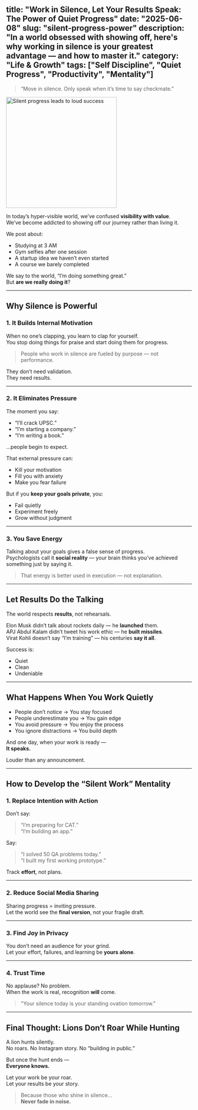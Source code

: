 title: "Work in Silence, Let Your Results Speak: The Power of Quiet Progress"
date: "2025-06-08"
slug: "silent-progress-power"
description: "In a world obsessed with showing off, here's why working in silence is your greatest advantage — and how to master it."
category: "Life & Growth"
tags: ["Self Discipline", "Quiet Progress", "Productivity", "Mentality"]
---

<div style={{ display: 'flex', flexDirection: 'row', gap: '20px', alignItems: 'center', marginBottom: '30px' }}>
  <div style={{ flex: '1' }}>
    <blockquote style={{ fontSize: '1.2em', fontStyle: 'italic', borderLeft: '4px solid #6366f1', paddingLeft: '15px', margin: '0' }}>
      “Move in silence. Only speak when it’s time to say checkmate.”
    </blockquote>
  </div>
  <div style={{ flex: '1' }}>
    <img 
      src="https://sdmntprwestus.oaiusercontent.com/files/00000000-edbc-6230-8bb8-c06b3e38e093/raw?se=2025-06-30T15%3A17%3A39Z&sp=r&sv=2024-08-04&sr=b&scid=ce5ca0e7-e4e0-5242-9fe5-5aebfa06a872&skoid=e9d2f8b1-028a-4cff-8eb1-d0e66fbefcca&sktid=a48cca56-e6da-484e-a814-9c849652bcb3&skt=2025-06-30T11%3A01%3A22Z&ske=2025-07-01T11%3A01%3A22Z&sks=b&skv=2024-08-04&sig=p0hwdVXwElTSzgs8YayZxhpTvnPXv4j%2B3OdI0MQu%2Bvk%3D"
      alt="Silent progress leads to loud success"
      width="300"
      height="300"
      style={{ borderRadius: '8px', boxShadow: '0 4px 6px rgba(0,0,0,0.1)' }}
    />
  </div>
</div>

In today’s hyper-visible world, we’ve confused **visibility with value**.  
We’ve become addicted to showing off our journey rather than living it.

We post about:
- Studying at 3 AM
- Gym selfies after one session
- A startup idea we haven’t even started
- A course we barely completed

We say to the world, “I’m doing something great.”  
But **are we really doing it**?

---

## Why Silence is Powerful

### 1. It Builds Internal Motivation

When no one’s clapping, you learn to clap for yourself.  
You stop doing things for praise and start doing them for progress.

> People who work in silence are fueled by purpose — not performance.

They don’t need validation.  
They need results.

---

### 2. It Eliminates Pressure

The moment you say:
- “I’ll crack UPSC.”
- “I’m starting a company.”
- “I’m writing a book.”

…people begin to expect.

That external pressure can:
- Kill your motivation  
- Fill you with anxiety  
- Make you fear failure

But if you **keep your goals private**, you:
- Fail quietly  
- Experiment freely  
- Grow without judgment  

---

### 3. You Save Energy

Talking about your goals gives a false sense of progress.  
Psychologists call it **social reality** — your brain thinks you’ve achieved something just by saying it.

> That energy is better used in execution — not explanation.

---

## Let Results Do the Talking

The world respects **results**, not rehearsals.

Elon Musk didn’t talk about rockets daily — he **launched** them.  
APJ Abdul Kalam didn’t tweet his work ethic — he **built missiles**.  
Virat Kohli doesn’t say “I’m training” — his centuries **say it all**.

Success is:
- Quiet
- Clean
- Undeniable

---

## What Happens When You Work Quietly

- People don’t notice → You stay focused  
- People underestimate you → You gain edge  
- You avoid pressure → You enjoy the process  
- You ignore distractions → You build depth  

And one day, when your work is ready —  
**It speaks.**

Louder than any announcement.

---

## How to Develop the “Silent Work” Mentality

### 1. Replace Intention with Action

Don’t say:  
> “I’m preparing for CAT.”  
> “I’m building an app.”

Say:  
> “I solved 50 QA problems today.”  
> “I built my first working prototype.”

Track **effort**, not plans.

---

### 2. Reduce Social Media Sharing

Sharing progress = inviting pressure.  
Let the world see the **final version**, not your fragile draft.

---

### 3. Find Joy in Privacy

You don’t need an audience for your grind.  
Let your effort, failures, and learning be **yours alone**.

---

### 4. Trust Time

No applause? No problem.  
When the work is real, recognition **will** come.

> "Your silence today is your standing ovation tomorrow."

---

## Final Thought: Lions Don’t Roar While Hunting

A lion hunts silently.  
No roars. No Instagram story. No “building in public.”

But once the hunt ends —  
**Everyone knows.**

Let your work be your roar.  
Let your results be your story.

> Because those who shine in silence…  
> **Never fade in noise.**
